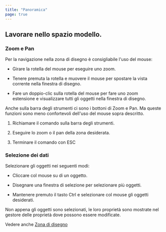 ```yaml
---
title: "Panoramica"
page: true
---
```

## Lavorare nello spazio modello.

### Zoom e Pan
Per la navigazione nella zona di disegno &#232; consigliabile l&#39;uso del mouse:

- Girare la rotella del mouse per eseguire uno zoom.

- Tenere premuta la rotella e muovere il mouse per spostare la vista corrente nella finestra di disegno.

- Fare un doppio-clic sulla rotella del mouse per fare uno zoom estensione e visualizzare tutti gli oggetti nella finestra di disegno.




<Success>
Anche sulla barra degli strumenti ci sono i bottoni di Zoom e Pan. Ma queste funzioni sono meno confortevoli dell&#39;uso del mouse sopra descritto. 

1. Richiamare il comando sulla barra degli strumenti.


2. Eseguire lo zoom o il pan della zona desiderata.


3. Terminare il comando con <Border>ESC</Border> 


</Success>


### Selezione dei dati
Selezionare gli oggetti nei seguenti modi:

- Cliccare col mouse su di un oggetto.

- Disegnare una finestra di selezione per selezionare pi&#249; oggetti.

- Mantenere premuto il tasto <Border>Ctrl</Border>  e selezionare col mouse gli oggetti desiderati.




Non appena gli oggetti sono selezionati, le loro propriet&#224; sono mostrate nel gestore delle propriet&#224; dove possono essere modificate.

Vedere anche
[Zona di disegno](../grafik/grafikfenster)

